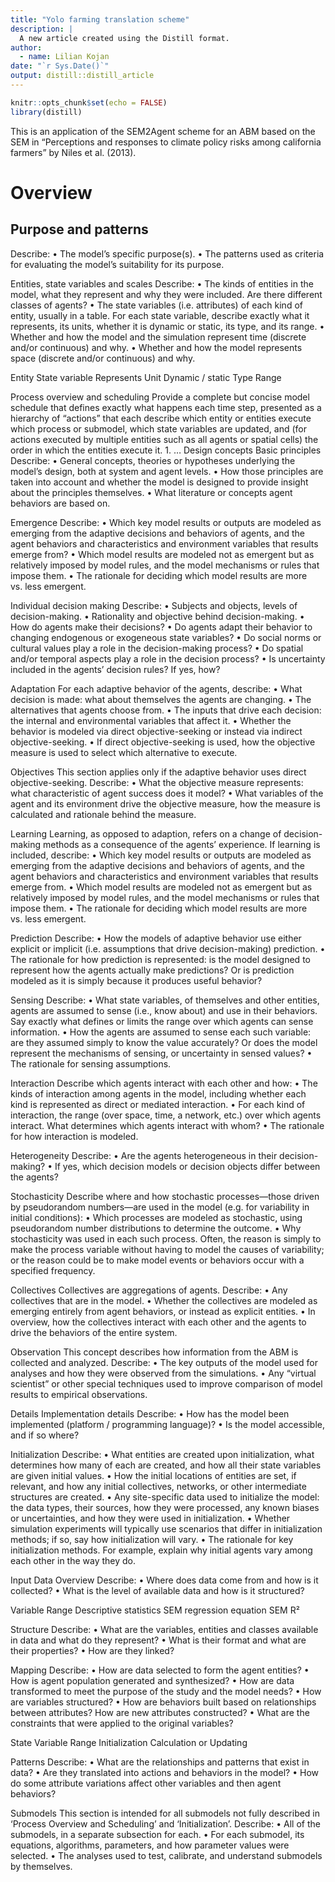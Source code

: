 ```yaml
---
title: "Yolo farming translation scheme"
description: |
  A new article created using the Distill format.
author:
  - name: Lilian Kojan
date: "`r Sys.Date()`"
output: distill::distill_article
---
```


```r
knitr::opts_chunk$set(echo = FALSE)
library(distill)
```

This is an application of the SEM2Agent scheme for an ABM based on the SEM in "Perceptions and responses to climate policy risks among california farmers" by Niles et al. (2013).

# Overview
## Purpose and patterns
Describe:
•	The model’s specific purpose(s).
•	The patterns used as criteria for evaluating the model’s suitability for its purpose.

Entities, state variables and scales
Describe:
•	The kinds of entities in the model, what they represent and why they were included. Are there different classes of agents?
•	The state variables (i.e. attributes) of each kind of entity, usually in a table. For each state variable, describe exactly what it represents, its units, whether it is dynamic or static, its type, and its range.
•	Whether and how the model and the simulation represent time (discrete and/or continuous) and why.
•	Whether and how the model represents space (discrete and/or continuous) and why.

Entity	State variable	Represents	Unit	Dynamic / static	Type	Range
						
						
						
						

Process overview and scheduling
Provide a complete but concise model schedule that defines exactly what happens each time step, presented as a hierarchy of “actions” that each describe which entity or entities execute which process or submodel, which state variables are updated, and (for actions executed by multiple entities such as all agents or spatial cells) the order in which the entities execute it.
1.	…
Design concepts
Basic principles
Describe:
•	General concepts, theories or hypotheses underlying the model's design, both at system and agent levels.
•	How those principles are taken into account and whether the model is designed to provide insight about the principles themselves.
•	What literature or concepts agent behaviors are based on.

Emergence
Describe:
•	Which key model results or outputs are modeled as emerging from the adaptive decisions and behaviors of agents, and the agent behaviors and characteristics and environment variables that results emerge from?
•	Which model results are modeled not as emergent but as relatively imposed by model rules, and the model mechanisms or rules that impose them.
•	The rationale for deciding which model results are more vs. less emergent.

Individual decision making
Describe:
•	Subjects and objects, levels of decision-making.
•	Rationality and objective behind decision-making.
•	How do agents make their decisions?
•	Do agents adapt their behavior to changing endogenous or exogeneous state variables?
•	Do social norms or cultural values play a role in the decision-making process?
•	Do spatial and/or temporal aspects play a role in the decision process?
•	Is uncertainty included in the agents’ decision rules? If yes, how?

Adaptation
For each adaptive behavior of the agents, describe:
•	What decision is made: what about themselves the agents are changing.
•	The alternatives that agents choose from.
•	The inputs that drive each decision: the internal and environmental variables that affect it.
•	Whether the behavior is modeled via direct objective-seeking or instead via indirect objective-seeking.
•	If direct objective-seeking is used, how the objective measure is used to select which alternative to execute.

Objectives
This section applies only if the adaptive behavior uses direct objective-seeking. Describe:
•	What the objective measure represents: what characteristic of agent success does it model?
•	What variables of the agent and its environment drive the objective measure, how the measure is calculated and rationale behind the measure.

Learning
Learning, as opposed to adaption, refers on a change of decision-making methods as a consequence of the agents' experience. If learning is included, describe:
•	Which key model results or outputs are modeled as emerging from the adaptive decisions and behaviors of agents, and the agent behaviors and characteristics and environment variables that results emerge from.
•	Which model results are modeled not as emergent but as relatively imposed by model rules, and the model mechanisms or rules that impose them.
•	The rationale for deciding which model results are more vs. less emergent.

Prediction
Describe:
•	How the models of adaptive behavior use either explicit or implicit (i.e. assumptions that drive decision-making) prediction.
•	The rationale for how prediction is represented: is the model designed to represent how the agents actually make predictions? Or is prediction modeled as it is simply because it produces useful behavior?

Sensing
Describe:
•	What state variables, of themselves and other entities, agents are assumed to sense (i.e., know about) and use in their behaviors. Say exactly what defines or limits the range over which agents can sense information.
•	How the agents are assumed to sense each such variable: are they assumed simply to know the value accurately? Or does the model represent the mechanisms of sensing, or uncertainty in sensed values?
•	The rationale for sensing assumptions.

Interaction
Describe which agents interact with each other and how:
•	The kinds of interaction among agents in the model, including whether each kind is represented as direct or mediated interaction.
•	For each kind of interaction, the range (over space, time, a network, etc.) over which agents interact. What determines which agents interact with whom?
•	The rationale for how interaction is modeled.

Heterogeneity
Describe:
•	Are the agents heterogeneous in their decision-making?
•	If yes, which decision models or decision objects differ between the agents?

Stochasticity
Describe where and how stochastic processes—those driven by pseudorandom numbers—are used in the model (e.g. for variability in initial conditions):
•	Which processes are modeled as stochastic, using pseudorandom number distributions to determine the outcome.
•	Why stochasticity was used in each such process. Often, the reason is simply to make the process variable without having to model the causes of variability; or the reason could be to make model events or behaviors occur with a specified frequency.

Collectives
Collectives are aggregations of agents. Describe:
•	Any collectives that are in the model.
•	Whether the collectives are modeled as emerging entirely from agent behaviors, or instead as explicit entities.
•	In overview, how the collectives interact with each other and the agents to drive the behaviors of the entire system. 

Observation
This concept describes how information from the ABM is collected and analyzed. Describe:
•	The key outputs of the model used for analyses and how they were observed from the simulations. 
•	Any “virtual scientist” or other special techniques used to improve comparison of model results to empirical observations.

Details
Implementation details
Describe:
•	How has the model been implemented (platform / programming language)?
•	Is the model accessible, and if so where?

Initialization
Describe:
•	What entities are created upon initialization, what determines how many of each are created, and how all their state variables are given initial values.
•	How the initial locations of entities are set, if relevant, and how any initial collectives, networks, or other intermediate structures are created.
•	Any site-specific data used to initialize the model: the data types, their sources, how they were processed, any known biases or uncertainties, and how they were used in initialization.
•	Whether simulation experiments will typically use scenarios that differ in initialization methods; if so, say how initialization will vary.
•	The rationale for key initialization methods. For example, explain why initial agents vary among each other in the way they do.

Input Data
Overview
Describe:
•	Where does data come from and how is it collected?
•	What is the level of available data and how is it structured?

Variable	Range	Descriptive statistics	SEM regression equation	SEM R²
				
				
				
				

Structure
Describe:
•	What are the variables, entities and classes available in data and what do they represent?
•	What is their format and what are their properties?
•	How are they linked?

Mapping
Describe:
•	How are data selected to form the agent entities?
•	How is agent population generated and synthesized?
•	How are data transformed to meet the purpose of the study and the model needs?
•	How are variables structured?
•	How are behaviors built based on relationships between attributes? How are new attributes constructed?
•	What are the constraints that were applied to the original variables?

State Variable	Range	Initialization	Calculation or Updating
			
			
			
			

Patterns
Describe:
•	What are the relationships and patterns that exist in data?
•	Are they translated into actions and behaviors in the model?
•	How do some attribute variations affect other variables and then agent behaviors?

Submodels
This section is intended for all submodels not fully described in 'Process Overview and Scheduling' and 'Initialization'. Describe:
•	All of the submodels, in a separate subsection for each.
•	For each submodel, its equations, algorithms, parameters, and how parameter values were selected.
•	The analyses used to test, calibrate, and understand submodels by themselves.






